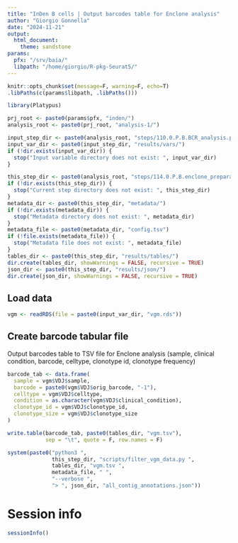 ```yaml
---
title: "InDen B cells | Output barcodes table for Enclone analysis"
author: "Giorgio Gonnella"
date: "2024-11-21"
output:
  html_document:
    theme: sandstone
params:
  pfx: "/srv/baia/"
  libpath: "/home/giorgio/R-pkg-Seurat5/"
---
```


```r
knitr::opts_chunk$set(message=F, warning=F, echo=T)
.libPaths(c(params$libpath, .libPaths()))

library(Platypus)

prj_root <- paste0(params$pfx, "inden/")
analysis_root <- paste0(prj_root, "analysis-1/")

input_step_dir <- paste0(analysis_root, "steps/110.0.P.B.BCR_analysis.platypus/")
input_var_dir <- paste0(input_step_dir, "results/vars/")
if (!dir.exists(input_var_dir)) {
  stop("Input variable directory does not exist: ", input_var_dir)
}

this_step_dir <- paste0(analysis_root, "steps/114.0.P.B.enclone_preparation/")
if (!dir.exists(this_step_dir)) {
  stop("Current step directory does not exist: ", this_step_dir)
}
metadata_dir <- paste0(this_step_dir, "metadata/")
if (!dir.exists(metadata_dir)) {
  stop("Metadata directory does not exist: ", metadata_dir)
}
metadata_file <- paste0(metadata_dir, "config.tsv")
if (!file.exists(metadata_file)) {
  stop("Metadata file does not exist: ", metadata_file)
}
tables_dir <- paste0(this_step_dir, "results/tables/")
dir.create(tables_dir, showWarnings = FALSE, recursive = TRUE)
json_dir <- paste0(this_step_dir, "results/json/")
dir.create(json_dir, showWarnings = FALSE, recursive = TRUE)
```

## Load data

```r
vgm <- readRDS(file = paste0(input_var_dir, "vgm.rds"))
```

## Create barcode tabular file

Output barcodes table to TSV file for Enclone analysis
(sample, clinical condition, barcode, celltype, clonotype id,
clonotype frequency)

```r
barcode_tab <- data.frame(
  sample = vgm$VDJ$sample,
  barcode = paste0(vgm$VDJ$orig_barcode, "-1"),
  celltype = vgm$VDJ$celltype,
  condition = as.character(vgm$VDJ$clinical_condition),
  clonotype_id = vgm$VDJ$clonotype_id,
  clonotype_size = vgm$VDJ$clonotype_size
)

write.table(barcode_tab, paste0(tables_dir, "vgm.tsv"),
            sep = "\t", quote = F, row.names = F)
```

```r
system(paste0("python3 ",
              this_step_dir, "scripts/filter_vgm_data.py ",
              tables_dir, "vgm.tsv ",
              metadata_file, " ",
              "--verbose ",
              "> ", json_dir, "all_contig_annotations.json"))
```

# Session info

```r
sessionInfo()
```
